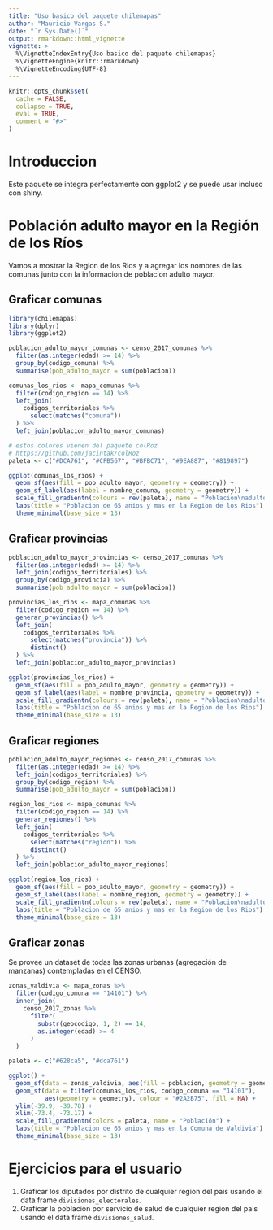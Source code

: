 ```yaml
---
title: "Uso basico del paquete chilemapas"
author: "Mauricio Vargas S."
date: "`r Sys.Date()`"
output: rmarkdown::html_vignette
vignette: >
  %\VignetteIndexEntry{Uso basico del paquete chilemapas}
  %\VignetteEngine{knitr::rmarkdown}
  %\VignetteEncoding{UTF-8}
---
```


```r
knitr::opts_chunk$set(
  cache = FALSE,
  collapse = TRUE,
  eval = TRUE,
  comment = "#>"
)
```

# Introduccion

Este paquete se integra perfectamente con ggplot2 y se puede usar incluso
con shiny.

# Población adulto mayor en la Región de los Ríos

Vamos a mostrar la Region de los Rios y a agregar los nombres de las comunas 
junto con la informacion de poblacion adulto mayor.

## Graficar comunas

```r
library(chilemapas)
library(dplyr)
library(ggplot2)

poblacion_adulto_mayor_comunas <- censo_2017_comunas %>% 
  filter(as.integer(edad) >= 14) %>% 
  group_by(codigo_comuna) %>% 
  summarise(pob_adulto_mayor = sum(poblacion))

comunas_los_rios <- mapa_comunas %>% 
  filter(codigo_region == 14) %>% 
  left_join(
    codigos_territoriales %>% 
      select(matches("comuna"))
  ) %>% 
  left_join(poblacion_adulto_mayor_comunas)

# estos colores vienen del paquete colRoz
# https://github.com/jacintak/colRoz
paleta <- c("#DCA761", "#CFB567", "#BFBC71", "#9EA887", "#819897")

ggplot(comunas_los_rios) + 
  geom_sf(aes(fill = pob_adulto_mayor, geometry = geometry)) +
  geom_sf_label(aes(label = nombre_comuna, geometry = geometry)) +
  scale_fill_gradientn(colours = rev(paleta), name = "Poblacion\nadulto mayor") +
  labs(title = "Poblacion de 65 anios y mas en la Region de los Rios") +
  theme_minimal(base_size = 13)
```

## Graficar provincias

```r
poblacion_adulto_mayor_provincias <- censo_2017_comunas %>% 
  filter(as.integer(edad) >= 14) %>% 
  left_join(codigos_territoriales) %>% 
  group_by(codigo_provincia) %>% 
  summarise(pob_adulto_mayor = sum(poblacion))

provincias_los_rios <- mapa_comunas %>% 
  filter(codigo_region == 14) %>% 
  generar_provincias() %>% 
  left_join(
    codigos_territoriales %>% 
      select(matches("provincia")) %>% 
      distinct()
  ) %>% 
  left_join(poblacion_adulto_mayor_provincias)

ggplot(provincias_los_rios) + 
  geom_sf(aes(fill = pob_adulto_mayor, geometry = geometry)) +
  geom_sf_label(aes(label = nombre_provincia, geometry = geometry)) +
  scale_fill_gradientn(colours = rev(paleta), name = "Poblacion\nadulto mayor") +
  labs(title = "Poblacion de 65 anios y mas en la Region de los Rios") +
  theme_minimal(base_size = 13)
```

## Graficar regiones

```r
poblacion_adulto_mayor_regiones <- censo_2017_comunas %>% 
  filter(as.integer(edad) >= 14) %>% 
  left_join(codigos_territoriales) %>% 
  group_by(codigo_region) %>% 
  summarise(pob_adulto_mayor = sum(poblacion))

region_los_rios <- mapa_comunas %>% 
  filter(codigo_region == 14) %>% 
  generar_regiones() %>% 
  left_join(
    codigos_territoriales %>% 
      select(matches("region")) %>% 
      distinct()
  ) %>% 
  left_join(poblacion_adulto_mayor_regiones)

ggplot(region_los_rios) + 
  geom_sf(aes(fill = pob_adulto_mayor, geometry = geometry)) +
  geom_sf_label(aes(label = nombre_region, geometry = geometry)) +
  scale_fill_gradientn(colours = rev(paleta), name = "Poblacion\nadulto mayor") +
  labs(title = "Poblacion de 65 anios y mas en la Region de los Rios") +
  theme_minimal(base_size = 13)
```

## Graficar zonas

Se provee un dataset de todas las zonas urbanas (agregación de manzanas) contempladas en el CENSO.

```r
zonas_valdivia <- mapa_zonas %>% 
  filter(codigo_comuna == "14101") %>% 
  inner_join(
    censo_2017_zonas %>% 
      filter(
        substr(geocodigo, 1, 2) == 14,
        as.integer(edad) >= 4
      )
  )

paleta <- c("#628ca5", "#dca761")

ggplot() + 
  geom_sf(data = zonas_valdivia, aes(fill = poblacion, geometry = geometry)) +
  geom_sf(data = filter(comunas_los_rios, codigo_comuna == "14101"),
          aes(geometry = geometry), colour = "#2A2B75", fill = NA) +
  ylim(-39.9, -39.78) +
  xlim(-73.4, -73.17) +
  scale_fill_gradientn(colors = paleta, name = "Población") +
  labs(title = "Poblacion de 65 anios y mas en la Comuna de Valdivia") +
  theme_minimal(base_size = 13)
```

# Ejercicios para el usuario

1. Graficar los diputados por distrito de cualquier region del pais usando el data frame `divisiones_electorales`.
2. Graficar la poblacion por servicio de salud de cualquier region del pais usando el data frame `divisiones_salud`.
